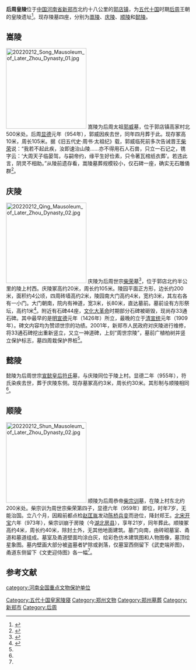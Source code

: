 {{文物保护单位
| 级别 = 全国
| 名称 = 后周皇陵
| 图片 = 20220212 Sign of the Mausoleums of Later Zhou Dynasty.jpg
| 编号 = 5-173
| 分类 = 古墓葬
| 时代 = [[五代十国|五代]]
| 所在 = [[河南省|河南省]][[新郑市|新郑市]]
| 登录 = 2001年
| Cat = 河南全国重点文物保护单位
}}

'''后周皇陵'''位于[[中国|中国]][[河南省|河南省]][[新郑市|新郑市]]北约十八公里的[[郭店镇_(新郑市)|郭店镇]]，为[[五代十国|五代十国]]时期[[后周|后周]]王朝的皇陵遗址<ref>{{cite book|title=''Imperial China (900-1800)''|author=Mote, F.W.|year=1999|publisher=Harvard University Press|pages=13–14, 93|isbn=0-674-01212-7}}</ref>。现存陵墓四座，分别为[[嵩陵|嵩陵]]、[[后周庆陵|庆陵]]、[[后周顺陵|顺陵]]和[[后周懿陵|懿陵]]。

== 嵩陵 ==
{{main|嵩陵}}
[[File:20220212_Song_Mausoleum_of_Later_Zhou_Dynasty_01.jpg|220px]]
嵩陵为后周太祖[[郭威|郭威]]墓，位于郭店镇高家村北500米处。后周[[显德|显德]]元年（954年），郭威因疾去世，同年四月葬于此。现存冢高10米，周长105米。据《旧五代史·周书·太祖纪》载，郭威临死前多次告诫晋王[[柴荣|柴荣]]说：“我若不起此疾，汝即速治山陵……亦不得用石人石兽，只立一石记之，镌字云：‘大周天子临晏驾，与嗣帝约，缘平生好俭素，只令著瓦棺纸衣葬’。若违此言，阴灵不相助。”从陵前遗存看，嵩陵墓葬规模较小，仅石碑一座，确实无石雕俑群<ref name=wwz>{{cite book |author1=河南省文物局 |title=河南省文物志 |date=2009-09 |publisher=文物出版社 |location=北京 |isbn=978-7-5010-2665-4 |pages=206-207 |accessdate=2021-09-19}}</ref>。

== 庆陵 ==
{{main|后周庆陵}}
[[File:20220212_Qing_Mausoleum_of_Later_Zhou_Dynasty_02.jpg|220px]]
庆陵为后周世宗[[周世宗|柴荣]]墓<ref>{{cite web|url=http://www.chinaknowledge.de/History/Tang/wudai-event.html|title=Later Zhou|accessdate=2006-10-08|archivedate=2020-02-17|archiveurl=https://web.archive.org/web/20200217035411/http://www.chinaknowledge.de/History/Tang/wudai-event.html|dead-url=no}}</ref>，位于郭店北约半公里的陵上村西。庆陵冢高约20米，周长约105米。陵园平面正方形，边长约200米，面积约4公顷，四周砖墙高约2米，陵园南大门高约4米，宽约3米，其左右各有一小门。大门朝南，院内有神道，宽3米，长80米，直达墓前。墓前设有方形祭坛，高约1米<ref name=xz>{{cite book |author1=河南省新郑县地方史志编纂委员会 |title=新郑县志 |date=1992-09 |publisher=陕西人民出版社 |location=西安 |isbn=7-224-02448-1 |pages=496-497 |accessdate=2021-09-19}}</ref>。附近有石碑44座，[[文化大革命|文化大革命]]时期部分石碑被砸毁，现尚存33通石碑。其中最早的是[[明朝|明]][[宣德|宣德]]元年（1426年）所立，最晚的立于[[清朝|清]][[宣统|宣统]]元年（1909年）。碑文内容均为赞颂世宗的功绩。2001年，新郑市人民政府对庆陵进行维修，将33通石碑挖出重新竖立，又立一神道碑，上刻“周世宗陵”，墓前广植柏树并竖立保护标志，墓四周栽保护界桩<ref name=wwz />。

== 懿陵 ==
懿陵为后周世宗[[宣懿皇后_(後周)|宣懿皇后符氏]]墓，与庆陵同位于陵上村。显德二年（955年），符氏染疾去世，葬于庆陵东侧。现存墓冢高约3米，周长约30米。其形制与顺陵相同<ref name=xz />。

== 顺陵 ==
{{main|后周顺陵}}
[[File:20220212_Shun_Mausoleum_of_Later_Zhou_Dynasty_02.jpg|220px]]
顺陵为后周恭帝[[周恭帝|柴宗训]]墓，在陵上村东北约200米处。柴宗训为周世宗柴荣第四子，显德六年（959年）即位，时年7岁，无能治国。立八个月，因殿前都点检[[赵匡胤|赵匡胤]]发动[[陈桥兵变|陈桥兵变]]而逊位，降封郑王。[[北宋|北宋]][[开宝|开宝]]六年（973年），柴宗训崩于房陵（今[[湖北|湖北]][[房县|房县]]），享年21岁，同年葬此。顺陵冢高约4米，周长约40米，除封土外，无其他地面建筑。墓门向南，由砖砌墓室、甬道和墓道组成。墓室及甬道壁面均涂白灰，绘彩色仿木建筑图和人物图像，墓顶绘星象图。墓内壁画大部分被盗墓者铲除或剥落，仅墓室西侧留下《武吏端斧图》，甬道东侧留下《文吏迎侍图》各一幅<ref name=wwz />。

== 参考文献 ==
{{reflist}}
{{河南全国重点文物保护单位}}
[[category:河南全国重点文物保护单位|category:河南全国重点文物保护单位]]
[[Category:五代十国皇家陵寝|Category:五代十国皇家陵寝]]
[[Category:郑州文物|Category:郑州文物]]
[[Category:郑州墓葬|Category:郑州墓葬]]
[[Category:新郑市|Category:新郑市]]
[[Category:后周|Category:后周]]